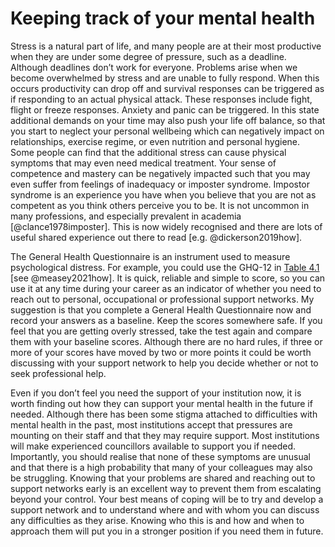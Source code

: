 # Keeping track of your mental health {#mentalhealth}

Stress is a natural part of life, and many people are at their most productive when they are under some degree of pressure, such as a deadline. Although deadlines don’t work for everyone. Problems arise when we become overwhelmed by stress and are unable to fully respond. When this occurs productivity can drop off and survival responses can be triggered as if responding to an actual physical attack. These responses include fight, flight or freeze responses. Anxiety and panic can be triggered. In this state additional demands on your time may also push your life off balance, so that you start to neglect your personal wellbeing which can negatively impact on relationships, exercise regime, or even nutrition and personal hygiene. Some people can find that the additional stress can cause physical symptoms that may even need medical treatment. Your sense of competence and mastery can be negatively impacted such that you may even suffer from feelings of inadequacy or imposter syndrome. Impostor syndrome is an experience you have when you believe that you are not as competent as you think others perceive you to be. It is not uncommon in many professions, and especially prevalent in academia [@clance1978imposter]. This is now widely recognised and there are lots of useful shared experience out there to read [e.g. @dickerson2019how].

The General Health Questionnaire is an instrument used to measure psychological distress. For example, you could use the GHQ-12 in [Table 4.1](http://www.howtowriteaphd.org/healthy.html#tab:GHQ) [see @measey2021how]. It is quick, reliable and simple to score, so you can use it at any time during your career as an indicator of whether you need to reach out to personal, occupational or professional support networks. My suggestion is that you complete a General Health Questionnaire now and record your answers as a baseline. Keep the scores somewhere safe. If you feel that you are getting overly stressed, take the test again and compare them with your baseline scores. Although there are no hard rules, if three or more of your scores have moved by two or more points it could be worth discussing with your support network to help you decide whether or not to seek professional help.  

Even if you don't feel you need the support of your institution now, it is worth finding out how they can support your mental health in the future if needed. Although there has been some stigma attached to difficulties with mental health in the past, most institutions accept that pressures are mounting on their staff and that they may require support. Most institutions will make experienced councillors available to support you if needed. Importantly, you should realise that none of these symptoms are unusual and that there is a high probability that many of your colleagues may also be struggling. Knowing that your problems are shared and reaching out to support networks early is an excellent way to prevent them from escalating beyond your control. Your best means of coping will be to try and develop a support network and to understand where and with whom you can discuss any difficulties as they arise. Knowing who this is and how and when to approach them will put you in a stronger position if you need them in future.
